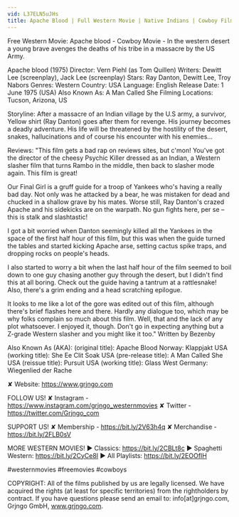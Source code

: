 ```yaml
---
vid: L37ELN5uJHs
title: Apache Blood | Full Western Movie | Native Indians | Cowboy Film
---
```


Free Western Movie: Apache blood - Cowboy Movie - In the western desert a young brave avenges the deaths of his tribe in a massacre by the US Army.

Apache blood (1975)
Director: Vern Piehl (as Tom Quillen)
Writers: Dewitt Lee (screenplay), Jack Lee (screenplay)
Stars: Ray Danton, Dewitt Lee, Troy Nabors 
Genres: Western
Country: USA
Language: English
Release Date: 1 June 1975 (USA) 
Also Known As: A Man Called She 
Filming Locations: Tucson, Arizona, US

Storyline:
After a massacre of an Indian village by the U.S army, a survivor, Yellow shirt (Ray Danton) goes after them for revenge. His journey becomes a deadly adventure. His life will be threatened by the hostility of the desert, snakes, hallucinations and of course his encounter with his enemies…

Reviews:
"This film gets a bad rap on reviews sites, but c'mon! You've got the director of the cheesy Psychic Killer dressed as an Indian, a Western slasher film that turns Rambo in the middle, then back to slasher mode again. This film is great!

Our Final Girl is a gruff guide for a troop of Yankees who's having a really bad day. Not only was he attacked by a bear, he was mistaken for dead and chucked in a shallow grave by his mates. Worse still, Ray Danton's crazed Apache and his sidekicks are on the warpath. No gun fights here, per se – this is stalk and slashtastic!

I got a bit worried when Danton seemingly killed all the Yankees in the space of the first half hour of this film, but this was when the guide turned the tables and started kicking Apache arse, setting cactus spike traps, and dropping rocks on people's heads.

I also started to worry a bit when the last half hour of the film seemed to boil down to one guy chasing another guy through the desert, but I didn't find this at all boring. Check out the guide having a tantrum at a rattlesnake! Also, there's a grim ending and a head scratching epilogue.

It looks to me like a lot of the gore was edited out of this film, although there's brief flashes here and there. Hardly any dialogue too, which may be why folks complain so much about this film. Well, that and the lack of any plot whatsoever. I enjoyed it, though. Don't go in expecting anything but a Z-grade Western slasher and you might like it too." Written by Bezenby 

Also Known As (AKA):
(original title): Apache Blood
Norway: Klappjakt
USA (working title): She Ee Clit Soak
USA (pre-release title): A Man Called She
USA (reissue title): Pursuit
USA (working title): Glass
West Germany: Wiegenlied der Rache

✘ Website: https://www.grjngo.com

FOLLOW US!
✘ Instagram - https://www.instagram.com/grjngo_westernmovies
✘ Twitter - https://twitter.com/Grjngo_com

SUPPORT US!
✘ Membership - https://bit.ly/2V63h4q
✘ Merchandise - https://bit.ly/2FLB0sV

MORE WESTERN MOVIES! 
► Classics: https://bit.ly/2CBLt8c 
► Spaghetti Western: https://bit.ly/2CyCe8I 
► All Playlists: https://bit.ly/2EOOfIH 

#westernmovies #freemovies #cowboys

COPYRIGHT: All of the films published by us are legally licensed. We have acquired the rights (at least for specific territories) from the rightholders by contract. If you have questions please send an email to: info[at]grjngo.com, Grjngo GmbH, www.grjngo.com.